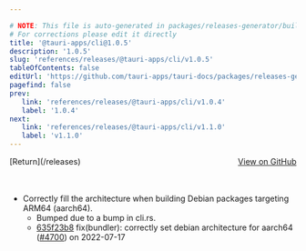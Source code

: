 ```yaml
---

# NOTE: This file is auto-generated in packages/releases-generator/build.ts
# For corrections please edit it directly
title: '@tauri-apps/cli@1.0.5'
description: '1.0.5'
slug: 'references/releases/@tauri-apps/cli/v1.0.5'
tableOfContents: false
editUrl: 'https://github.com/tauri-apps/tauri-docs/packages/releases-generator/build.ts'
pagefind: false
prev:
   link: 'references/releases/@tauri-apps/cli/v1.0.4'
   label: '1.0.4'
next:
   link: 'references/releases/@tauri-apps/cli/v1.1.0'
   label: 'v1.1.0'
---
```


<div style="margin-bottom:3rem; display: flex; justify-content: space-between; align-items: center"><span>[Return](/releases)</span><span><a href="https://github.com/tauri-apps/tauri/releases/tag/@tauri-apps/cli-v1.0.5">View on GitHub</a></span></div>

- Correctly fill the architecture when building Debian packages targeting ARM64 (aarch64).
  - Bumped due to a bump in cli.rs.
  - [635f23b8](https://www.github.com/tauri-apps/tauri/commit/635f23b88adbb8726d628f67840709cd870836dc) fix(bundler): correctly set debian architecture for aarch64 ([#4700](https://www.github.com/tauri-apps/tauri/pull/4700)) on 2022-07-17

